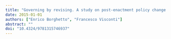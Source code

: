 ```yaml
---
title: "Governing by revising. A study on post-enactment policy change in Italy"
date: 2015-01-01
authors: ["Enrico Borghetto", "Francesco Visconti"]
abstract: ""
doi: "10.4324/9781315746937"
---
```


